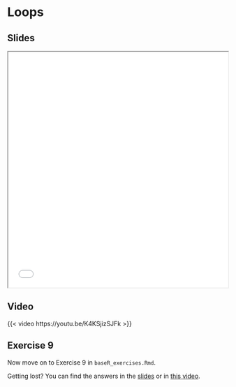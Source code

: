 # Loops

## Slides

```{=html}
<iframe class="slide-deck" src="slides/slides_introduction.html#programming-loops" title="For-loops" width="100%" height="540"></iframe>
```

## Video

{{< video https://youtu.be/K4KSjizSJFk >}}

## Exercise 9

Now move on to Exercise 9 in `baseR_exercises.Rmd`.

::: {.callout-tip}
Getting lost? You can find the answers in the [slides](slides/slides_introduction.html#answers-to-exercise-9) or in [this video](https://youtu.be/7iKKwP3aFuA).
:::